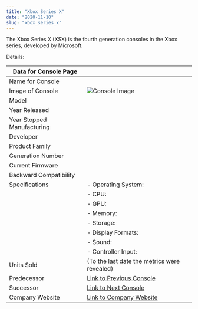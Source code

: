 ```yaml
---
title: "Xbox Series X"
date: "2020-11-10"
slug: "xbox_series_x"
---
```


The Xbox Series X (XSX) is the fourth generation consoles in the Xbox series, developed by Microsoft.

Details:

| Data for Console Page               |                                                  |
|-----------------------------------|--------------------------------------------------|
| Name for Console                  |                                                  |
| Image of Console                  | ![Console Image](link_to_image)                 |
| Model                             |                                                  |
| Year Released                     |                                                  |
| Year Stopped Manufacturing        |                                                  |
| Developer                         |                                                  |
| Product Family                    |                                                  |
| Generation Number                 |                                                  |
| Current Firmware                  |                                                  |
| Backward Compatibility            |                                                  |
| Specifications                    | - Operating System:                                    |
|                                   | - CPU:                                                |
|                                   | - GPU:                                                |
|                                   | - Memory:                                             |
|                                   | - Storage:                                            |
|                                   | - Display Formats:                                    |
|                                   | - Sound:                                              |
|                                   | - Controller Input:                                   |
| Units Sold                        | (To the last date the metrics were revealed)       |
| Predecessor                       | [Link to Previous Console](link_to_previous_console) |
| Successor                         | [Link to Next Console](link_to_next_console)       |
| Company Website                   | [Link to Company Website](company_website)         |

